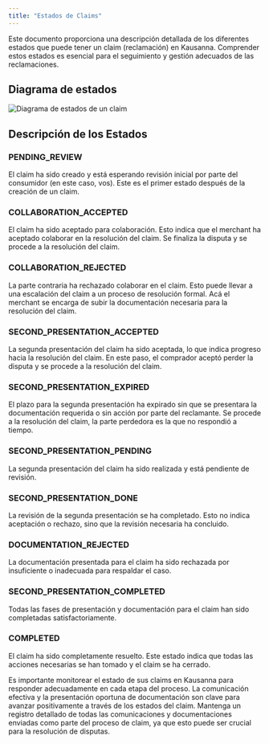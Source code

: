 ```yaml
---
title: "Estados de Claims"
---
```


Este documento proporciona una descripción detallada de los diferentes estados que puede tener un claim (reclamación) en Kausanna. Comprender estos estados es esencial para el seguimiento y gestión adecuados de las reclamaciones.

## Diagrama de estados

<img src="assets/state-diagram-claim.png" alt="Diagrama de estados de un claim" />

## Descripción de los Estados

### PENDING_REVIEW

El claim ha sido creado y está esperando revisión inicial por parte del consumidor (en este caso, vos). Este es el primer estado después de la creación de un claim.

### COLLABORATION_ACCEPTED

El claim ha sido aceptado para colaboración. Esto indica que el merchant ha aceptado colaborar en la resolución del claim.
Se finaliza la disputa y se procede a la resolución del claim.

### COLLABORATION_REJECTED

La parte contraria ha rechazado colaborar en el claim. Esto puede llevar a una escalación del claim a un proceso de resolución formal.
Acá el merchant se encarga de subir la documentación necesaria para la resolución del claim.

### SECOND_PRESENTATION_ACCEPTED

La segunda presentación del claim ha sido aceptada, lo que indica progreso hacia la resolución del claim.
En este paso, el comprador aceptó perder la disputa y se procede a la resolución del claim.

### SECOND_PRESENTATION_EXPIRED

El plazo para la segunda presentación ha expirado sin que se presentara la documentación requerida o sin acción por parte del reclamante.
Se procede a la resolución del claim, la parte perdedora es la que no respondió a tiempo.

### SECOND_PRESENTATION_PENDING

La segunda presentación del claim ha sido realizada y está pendiente de revisión.

### SECOND_PRESENTATION_DONE

La revisión de la segunda presentación se ha completado. Esto no indica aceptación o rechazo, sino que la revisión necesaria ha concluido.

### DOCUMENTATION_REJECTED

La documentación presentada para el claim ha sido rechazada por insuficiente o inadecuada para respaldar el caso.

### SECOND_PRESENTATION_COMPLETED

Todas las fases de presentación y documentación para el claim han sido completadas satisfactoriamente.

### COMPLETED

El claim ha sido completamente resuelto. Este estado indica que todas las acciones necesarias se han tomado y el claim se ha cerrado.

<Info>
  Es importante monitorear el estado de sus claims en Kausanna para responder adecuadamente en cada
  etapa del proceso.
</Info>

<Tip>
  La comunicación efectiva y la presentación oportuna de documentación son clave para avanzar
  positivamente a través de los estados del claim.
</Tip>

<Warning>
  Mantenga un registro detallado de todas las comunicaciones y documentaciones enviadas como parte
  del proceso de claim, ya que esto puede ser crucial para la resolución de disputas.
</Warning>
